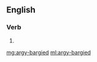 ==English==

===Verb===
{{head|en|verb form}}

# {{en-past of|argy-bargy}}

[[mg:argy-bargied]]
[[ml:argy-bargied]]
